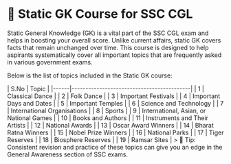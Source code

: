 # 🧠 Static GK Course for SSC CGL

Static General Knowledge (GK) is a vital part of the SSC CGL exam and helps in boosting your overall score. Unlike current affairs, static GK covers facts that remain unchanged over time. This course is designed to help aspirants systematically cover all important topics that are frequently asked in various government exams.

Below is the list of topics included in the Static GK course:

<tb>
| S.No | Topic                                     |
|------|-------------------------------------------|
| 1    | Classical Dance                           |
| 2    | Folk Dance                                |
| 3    | Important Festivals                       |
| 4    | Important Days and Dates                  |
| 5    | Important Temples                         |
| 6    | Science and Technology                    |
| 7    | International Organisations               |
| 8    | Sports                                    |
| 9    | International, Asian, or National Games   |
| 10   | Books and Authors                         |
| 11   | Instruments and Their Artists             |
| 12   | National Awards                           |
| 13   | Oscar Award Winners                       |
| 14   | Bharat Ratna Winners                      |
| 15   | Nobel Prize Winners                       |
| 16   | National Parks                            |
| 17   | Tiger Reserves                            |
| 18   | Biosphere Reserves                        |
| 19   | Ramsar Sites                              |

</tb>
> 📌 Tip: Consistent revision and practice of these topics can give you an edge in the General Awareness section of SSC exams.
